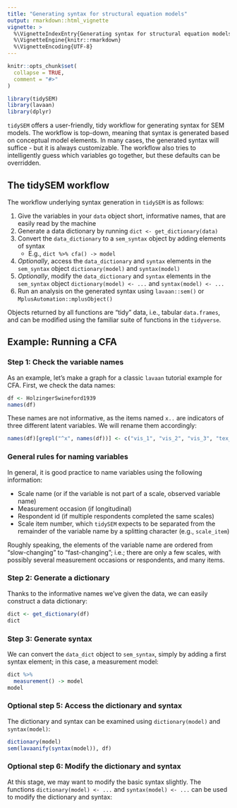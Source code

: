 ```yaml
---
title: "Generating syntax for structural equation models"
output: rmarkdown::html_vignette
vignette: >
  %\VignetteIndexEntry{Generating syntax for structural equation models}
  %\VignetteEngine{knitr::rmarkdown}
  %\VignetteEncoding{UTF-8}
---
```


```r
knitr::opts_chunk$set(
  collapse = TRUE,
  comment = "#>"
)
```

```r
library(tidySEM)
library(lavaan)
library(dplyr)
```

`tidySEM` offers a user-friendly, tidy workflow for generating syntax for SEM models. The workflow is top-down, meaning that syntax is generated based on conceptual model elements. In many cases, the generated syntax will suffice - but it is always customizable. The workflow also tries to intelligently guess which variables go together, but these defaults can be overridden.


## The tidySEM workflow

The workflow underlying syntax generation in `tidySEM` is as follows:

1. Give the variables in your `data` object short, informative names, that are easily read by the machine
2. Generate a data dictionary by running `dict <- get_dictionary(data)`
<!--    * The `data_dictionary` called `dict` can be used to generate `keys(dict)`, for use with functions (reliability, factor analysis) from the `psych` library
    * The `data_dictionary` called `dict` can be used to generate syntax for structural equation models in `lavaan` or Mplus (through `MplusAutomation`)-->
3. Convert the `data_dictionary` to a `sem_syntax` object by adding elements of syntax
    * E.g., `dict %>% cfa() -> model`
5. *Optionally*, access the `data_dictionary` and `syntax` elements in the `sem_syntax` object `dictionary(model)` and `syntax(model)`
6. *Optionally*, modify the `data_dictionary` and `syntax` elements in the `sem_syntax` object `dictionary(model) <- ...` and `syntax(model) <- ...`
7. Run an analysis on the generated syntax using `lavaan::sem()` or `MplusAutomation::mplusObject()`

Objects returned by all functions are "tidy" data, i.e., tabular `data.frames`, and can be modified using the familiar suite of functions in the `tidyverse`.

## Example: Running a CFA

### Step 1: Check the variable names

As an example, let's make a graph for a classic `lavaan` tutorial example for CFA. First, we check the data names:

```r
df <- HolzingerSwineford1939
names(df)
```

These names are not informative, as the items named `x..` are indicators of three different latent variables. We will rename them accordingly:

```r
names(df)[grepl("^x", names(df))] <- c("vis_1", "vis_2", "vis_3", "tex_1", "tex_2", "tex_3", "spe_1", "spe_2", "spe_3")
```

### General rules for naming variables

In general, it is good practice to name variables using the following information:

* Scale name (or if the variable is not part of a scale, observed variable name)
* Measurement occasion (if longitudinal)
* Respondent id (if multiple respondents completed the same scales)
* Scale item number, which `tidySEM` expects to be separated from the remainder of the variable name by a splitting character (e.g., `scale_item`)

Roughly speaking, the elements of the variable name are ordered from "slow-changing" to "fast-changing"; i.e.; there are only a few scales, with possibly several measurement occasions or respondents, and many items.

### Step 2: Generate a dictionary

Thanks to the informative names we've given the data, we can easily construct a data dictionary:

```r
dict <- get_dictionary(df)
dict
```

<!--### Optional: Get reliability from psych

Using the data dictionary, we can easily get a keys list for use with functions from the `psych` library, such as `psych::alpha()`:


library(psych)
psych::alpha(df, keys = tidySEM:::keys(dict))

-->

### Step 3: Generate syntax

We can convert the `data_dict` object to `sem_syntax`, simply by adding a first syntax element; in this case, a measurement model:

```r
dict %>%
  measurement() -> model
model
```

### Optional step 5: Access the dictionary and syntax

The dictionary and syntax can be examined using `dictionary(model)` and `syntax(model)`:

```r
dictionary(model)
sem(lavaanify(syntax(model)), df)
```

### Optional step 6: Modify the dictionary and syntax

At this stage, we may want to modify the basic syntax slightly. The functions `dictionary(model) <- ...` and `syntax(model) <- ...` can be used to modify the dictionary and syntax:

